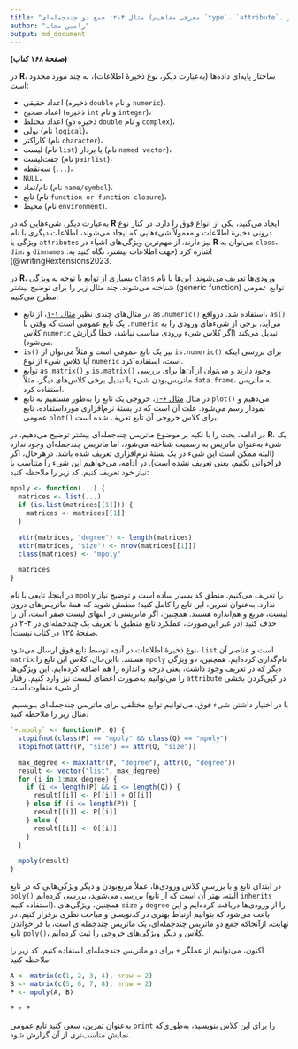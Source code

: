 ```yaml
---
title: "مثال ۴-۲: جمع دو چندجمله‌ای (معرفی مفاهیم `type`، `attribute`، و `class`)"
author: "رامین مجاب"
output: md_document
---
```


**(صفحهٔ ۱۶۸ کتاب)**

در **R**، ساختار پایه‌ای داده‌ها (به‌عبارت دیگر، نوع ذخیرهٔ اطلاعات)، به چند مورد محدود است:

- اعداد حقیقی (ذخیره `double` و نام `numeric`)،
- اعداد صحیح (ذخیره `int` و نام `integer`)،
- اعداد مختلط (ذخیره دو `double` و  نام `complex`)،
- بولی (نام `logical`)،
- کاراکتر (نام `character`)،
- لیست (نام `list`) یا بردار  (نام `named vector`)،
- جفت‌لیست (نام `pairlist`)،
- سه‌نقطه (`...`)،
- `NULL`،
- نام/نماد (نام `name/symbol`)،
- تابع (نام `function or function closure`)،
- محیط (نام `environment`).

به‌عبارت دیگر، شیءهایی که در **R** ایجاد می‌کنید، یکی از  انواع  فوق را دارد. در کنار نوع درونی ذخیرهٔ اطلاعات و معمولاً شیءهایی که ایجاد می‌شوند، اطلاعات دیگری با نام ویژگی یا `attributes` نیز دارند. از مهم‌ترین ویژگی‌های اشیاء در **R** می‌توان به `class`، `dim`، و `dimnames` اشاره کرد (جهت اطلاعات بیشتر، نگاه کنید به: <span dir="ltr">@writingRextensions2023</span>).

در **R**، بسیاری از توابع با توجه به ویژگی `class` ورودی‌ها تعریف می‌شوند. این‌ها با نام توابع عمومی (<span dir="ltr">generic function</span>) شناخته می‌شوند. چند مثال زیر را برای توضیح بیشتر مطرح می‌کنیم:

- در مثال‌های چندی نظیر [مثال ۱-۱](matrix_book_fa_example1.1)، از تابع `as.numeric()` استفاده شد. درواقع، `as()` یک تابع عمومی  است که وقتی با `.numeric` می‌آید، برخی از شی‌ءهای ورودی را به کلاس `numeric` تبدیل می‌کند (اگر کلاس شیء ورودی مناسب نباشد، خطا گزارش می‌شود).
- ‏`is()` نیز یک تابع عمومی است و مثلاً می‌توان از `is.numeric()` برای بررسی اینکه آیا کلاس شیء  از نوع `numeric` است، استفاده کرد.
- توابع `as.matrix()` و `is.matrix()` وجود دارند و می‌توان از آن‌ها برای بررسی ماتریس‌بودن شیء یا تبدیل برخی کلاس‌های دیگر، مثلاً `data.frame`، به ماتریس استفاده کرد. 
- در مثال [مثال ۶-۱](matrix_book_fa_example6.1)، خروجی یک تابع را به‌طور مستقیم به تابع `plot()`  می‌دهیم و نمودار رسم می‌شود. علت آن است که در بستهٔ نرم‌افزاری مورداستفاده، تابع عمومی `plot()` برای کلاس خروجی آن تابع تعریف شده است.
 
در ادامه، بحث را با تکیه بر موضوع ماتریس چندجمله‌ای بیشتر توضیح می‌دهیم. در **R**، یک شیء به‌عنوان ماتریس به رسمیت شناخته می‌شود، اما ماتریس چندجمله‌ای وجود ندارد (البته ممکن است این شیء در یک بستهٔ نرم‌افزاری تعریف شده باشد. درهرحال، اگر فراخوانی نکنیم، یعنی تعریف نشده است). در ادامه، می‌خواهیم این شیء را متناسب با نیاز خود تعریف کنیم. کد زیر را ملاحظه کنید:

```r

mpoly <- function(...) {
  matrices <- list(...)
  if (is.list(matrices[[1]])) {
    matrices <- matrices[[1]]
  }

  attr(matrices, "degree") <- length(matrices)
  attr(matrices, "size") <- nrow(matrices[[1]])
  class(matrices) <- "mpoly"

  matrices
}
```

در اینجا، تابعی با نام `mpoly` را تعریف می‌کنیم. منطق کد بسیار ساده است و توضیح نیاز ندارد. به‌عنوان تمرین، این تابع را کامل کنید؛ مطمئن شوید که همهٔ ماتریس‌های درون لیست، مربع و هم‌اندازه هستند. همچنین، اگر ماتریسی در انتهای لیست صفر است، آن را حذف کنید (در غیر این‌صورت، عملکرد تابع منطبق  با تعریف یک چندجمله‌ای در ۴-۲ در صفحهٔ ۱۲۵ در کتاب نیست). 

نوع ذخیرهٔ اطلاعات در آنچه توسط تابع فوق ارسال می‌شود، `list` است و عناصر آن `matrix` هستند. بااین‌حال، کلاس این تابع را `mpoly` نام‌گذاری کرده‌ایم. همچنین، دو ویژگی دیگر که در تعریف وجود داشت، یعنی درجه و اندازه را هم اضافه کرده‌ایم. این ویژگی‌ها را می‌توانیم به‌صورت اعضای لیست نیز وارد کنیم. رفتار `attribute` در کپی‌کردن بخشی از شیء متفاوت است. 

با در اختیار داشتن شیء فوق، می‌توانیم توابع مختلفی برای ماتریس چندجمله‌ای بنویسیم. مثال زیر را ملاحظه کنید:

```r
`+.mpoly` <- function(P, Q) {
  stopifnot(class(P) == "mpoly" && class(Q) == "mpoly")
  stopifnot(attr(P, "size") == attr(Q, "size"))

  max_degree <- max(attr(P, "degree"), attr(Q, "degree"))
  result <- vector("list", max_degree)
  for (i in 1:max_degree) {
    if (i <= length(P) && i <= length(Q)) {
      result[[i]] <- P[[i]] + Q[[i]]
    } else if (i <= length(P)) {
      result[[i]] <- P[[i]]
    } else {
      result[[i]] <- Q[[i]]
    }
  }

  mpoly(result)
}

```

در ابتدای تابع و با بررسی کلاس ورودی‌ها، عملاً مربع‌بودن و دیگر ویژگی‌هایی که در تابع `poly()` بررسی می‌شوند، بررسی کرده‌ایم (البته، بهتر آن است که از تابع `inherits` استفاده کنیم). همچنین، ویژگی‌های `size` و `degree` را از ورودی‌ها دریافت کرده‌ایم و این باعث می‌شود که بتوانیم ارتباط بهتری در کدنویسی و مباحث نظری برقرار کنیم. در نهایت، ازآنجاکه جمع دو ماتریس چندجمله‌ای، یک ماتریس چندجمله‌ای است، با فراخواندن  تابع `poly()`، کلاس و دیگر ویژگی‌های خروجی را ثبت کرده‌ایم.

اکنون، می‌توانیم از عملگر `+` برای دو ماتریس چندجمله‌ای استفاده کنیم. کد زیر را ملاحظه کنید:
```r
A <- matrix(c(1, 2, 3, 4), nrow = 2)
B <- matrix(c(5, 6, 7, 8), nrow = 2)
P <- mpoly(A, B)

P + P
```

به‌عنوان تمرین، سعی کنید تابع عمومی `print` را برای این کلاس بنویسید، به‌طوری‌که نمایش مناسب‌تری از آن گزارش شود.

